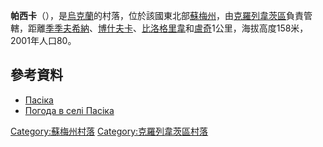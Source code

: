 {{coord|51|38|45|N|33|24|39|E|scale:100000_region:UA|display=title}}

'''帕西卡'''（{{lang-uk|Пасіка}}），是[[烏克蘭|烏克蘭]]的村落，位於該國東北部[[蘇梅州|蘇梅州]]，由[[克羅列韋茨區|克羅列韋茨區]]負責管轄，距離[[季季夫希納_(克羅列韋茨區)|季季夫希納]]、[[博什夫卡_(克羅列韋茨區)|博什夫卡]]、[[比洛格里韋|比洛格里韋]]和[[盧奇_(克羅列韋茨區)|盧奇]]1公里，海拔高度158米，2001年人口80。

==參考資料==
* [http://w1.c1.rada.gov.ua/pls/z7502/A005?rdat1=02.02.2010&rf7571=29194 Пасіка]{{dead link|date=2018年2月 |bot=InternetArchiveBot |fix-attempted=yes }}
* [http://weather.in.ua/ua/symskaja/19663 Погода в селі Пасіка] {{Wayback|url=http://weather.in.ua/ua/symskaja/19663 |date=20220524114836 }}

{{DEFAULTSORT:Пасіка}}
[[Category:蘇梅州村落|Category:蘇梅州村落]]
[[Category:克羅列韋茨區村落|Category:克羅列韋茨區村落]]


{{Sumy-geo-stub}}